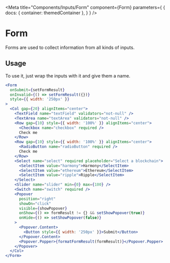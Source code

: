 
<Meta
    title="Components/Inputs/Form"
    component={Form}
    parameters={
        {
            docs: {
                container: themedContainer
            },
        }
    }
/>

# Form

Forms are used to collect information from all kinds of inputs.

## Usage

To use it, just wrap the inputs with it and give them a name.

<Canvas>
    <Row justifyContent="center">
        <FormExample />
    </Row>
</Canvas>

````jsx
<Form
  onSubmit={setFormResult}
  onInvalid={() => setFormResult({})}
  style={{ width: '250px' }}
>
  <Col gap={20} alignItems="center">
    <TextField name="textField" validators="not-null" />
    <TextArea name="textArea" validators="not-null" />
    <Row gap={10} style={{ width: '100%' }} alignItems="center">
      <Checkbox name="checkbox" required />
      Check me
    </Row>
    <Row gap={10} style={{ width: '100%' }} alignItems="center">
      <RadioButton name="radioButton" required />
      Check me
    </Row>
    <Select name="select" required placeholder="Select a blockchain">
      <SelectItem value="harmony">Harmony</SelectItem>
      <SelectItem value="ethereum">Ethereum</SelectItem>
      <SelectItem value="ripple">Ripple</SelectItem>
    </Select>
    <Slider name="slider" min={0} max={100} />
    <Switch name="switch" required />
    <Popover
      position="right"
      showOn="click"
      visible={showPopover}
      onShow={() => formResult != {} && setShowPopover(true)}
      onHide={() => setShowPopover(false)}
    >
      <Popover.Content>
        <Button style={{ width: '250px' }}>Submit</Button>
      </Popover.Content>
      <Popover.Popper>{formatFormResult(formResult)}</Popover.Popper>
    </Popover>
  </Col>
</Form>
````
